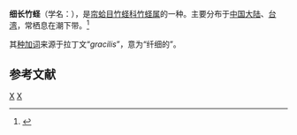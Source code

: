 {{Speciesbox 
| genus = Solen
| species = gracilis
| authority = Philippi, 1847
}}
'''细长竹蛏'''（学名：''{{lang|la|Solen gracilis}}''），是[[帘蛤目|帘蛤目]][[竹蛏科|竹蛏科]][[竹蛏属|竹蛏属]]的一种。主要分布于[[中国大陆|中国大陆]]、[[台湾|台湾]]，常栖息在潮下带。<ref>{{cite web|url=http://shell.sinica.edu.tw/chinese/shellbase_detail.php?science_no=2634|title=国际贝库：细长竹蛏|publisher=台湾贝类资料库|accessdate=2009-08-11|archive-date=2016-03-04|archive-url=https://web.archive.org/web/20160304105032/http://shell.sinica.edu.tw/chinese/shellbase_detail.php?science_no=2634|dead-url=no}}</ref>

其[[种加词|种加词]]来源于拉丁文“''gracilis''”，意为“纤细的”。

== 参考文献 ==
{{reflist|2}}
{{Taxonbar|from=Q15234128}}

[[Category:竹蛏属|X]]
[[Category:1847年描述的动物|X]]